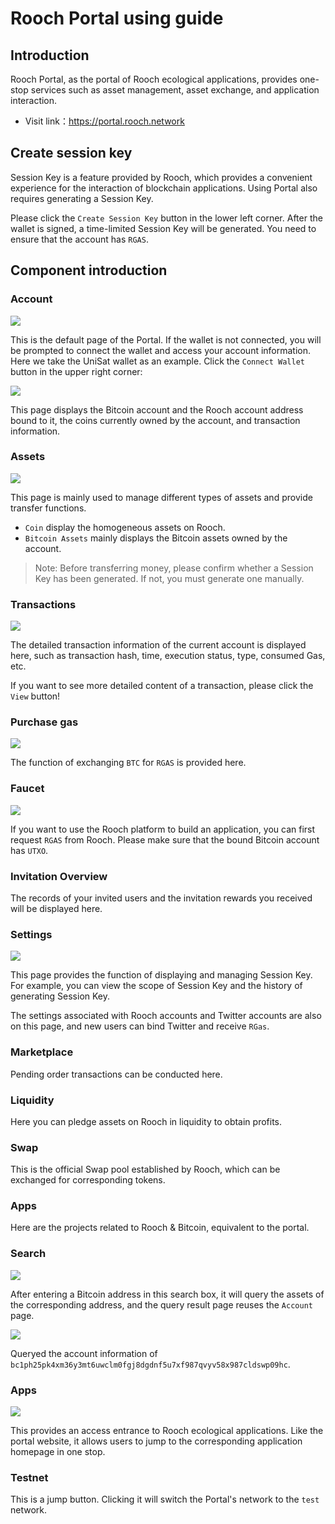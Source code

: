 # Rooch Portal using guide

## Introduction

Rooch Portal, as the portal of Rooch ecological applications, provides one-stop services such as asset management, asset exchange, and application interaction.

- Visit link：https://portal.rooch.network

## Create session key

Session Key is a feature provided by Rooch, which provides a convenient experience for the interaction of blockchain applications. Using Portal also requires generating a Session Key.

Please click the `Create Session Key` button in the lower left corner. After the wallet is signed, a time-limited Session Key will be generated. You need to ensure that the account has `RGAS`.

## Component introduction

### Account

![](/blog/portal-intro/portal-account.png)

This is the default page of the Portal. If the wallet is not connected, you will be prompted to connect the wallet and access your account information. Here we take the UniSat wallet as an example. Click the `Connect Wallet` button in the upper right corner:

![](/blog/portal-intro/portal-account-info.png)

This page displays the Bitcoin account and the Rooch account address bound to it, the coins currently owned by the account, and transaction information.

### Assets

![](/blog/portal-intro/portal-assets.png)

This page is mainly used to manage different types of assets and provide transfer functions.

- `Coin` display the homogeneous assets on Rooch.
- `Bitcoin Assets` mainly displays the Bitcoin assets owned by the account.

> Note: Before transferring money, please confirm whether a Session Key has been generated. If not, you must generate one manually.

### Transactions

![](/blog/portal-intro/portal-transactions.png)

The detailed transaction information of the current account is displayed here, such as transaction hash, time, execution status, type, consumed Gas, etc.

If you want to see more detailed content of a transaction, please click the `View` button!

### Purchase gas

![](/blog/portal-intro/portal-purchase-gas.png)

The function of exchanging `BTC` for `RGAS` is provided here.

### Faucet

![](/blog/portal-intro/portal-faucet.png)

If you want to use the Rooch platform to build an application, you can first request `RGAS` from Rooch. Please make sure that the bound Bitcoin account has `UTXO`.

### Invitation Overview

The records of your invited users and the invitation rewards you received will be displayed here.

### Settings

![](/blog/portal-intro/portal-settings.png)

This page provides the function of displaying and managing Session Key. For example, you can view the scope of Session Key and the history of generating Session Key.

The settings associated with Rooch accounts and Twitter accounts are also on this page, and new users can bind Twitter and receive `RGas`.

### Marketplace

Pending order transactions can be conducted here.

### Liquidity

Here you can pledge assets on Rooch in liquidity to obtain profits.

### Swap

This is the official Swap pool established by Rooch, which can be exchanged for corresponding tokens.

### Apps

Here are the projects related to Rooch & Bitcoin, equivalent to the portal.

### Search

![](/blog/portal-intro/portal-search.png)

After entering a Bitcoin address in this search box, it will query the assets of the corresponding address, and the query result page reuses the `Account` page.

![](/blog/portal-intro/portal-another-account.png)

Queryed the account information of `bc1ph25pk4xm36y3mt6uwclm0fgj8dgdnf5u7xf987qvyv58x987cldswp09hc`.

### Apps

![](/blog/portal-intro/portal-apps.png)

This provides an access entrance to Rooch ecological applications. Like the portal website, it allows users to jump to the corresponding application homepage in one stop.

### Testnet

This is a jump button. Clicking it will switch the Portal's network to the `test` network.

